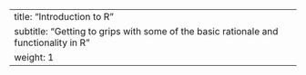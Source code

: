 ---
title: "Introduction to R"
subtitle: "Getting to grips with some of the basic rationale and functionality in R"
weight: 1
---